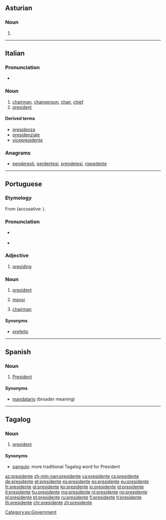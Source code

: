 ==Asturian==

===Noun===
{{ast-noun|mf}}

# {{l/en|president}} 
----

==Italian==
{{wikipedia|lang=it}}

===Pronunciation===
* {{audio|It-il presidente.ogg|Audio|lang=it}}

===Noun===
{{it-noun|m|f=presidentessa}}

# [[chairman]], [[chairperson]], [[chair]], [[chief]]
# [[president]]

====Derived terms====
* [[presidenza]]
* [[presidenziale]]
* [[vicepresidente]]

===Anagrams===
* [[penderesti#Italian|penderesti]], [[perdentesi#Italian|perdentesi]], [[prendetesi#Italian|prendetesi]], [[rispedente#Italian|rispedente]]

----

==Portuguese==
{{wikipedia|lang=pt}}

===Etymology===
From {{etyl|la|pt}} {{term|praesidēns||presiding over; president, leader|lang=la}} (accusative: {{term|praesidentem|lang=la}}).

===Pronunciation===
* {{a|Brazil}} {{IPA|/pɾeziˈdẽtʃi/|lang=pt}}
* {{a|PT}} {{IPA|/pɾɨziˈdẽtɨ/|lang=pt}}

===Adjective===
{{pt-adj|president|e|comp=no}}

# [[presiding]]

===Noun===
{{pt-noun|mf|pl=presidentes}}

# [[president]]
# {{context|Portugal|lang=pt}} [[mayor]]
# [[chairman]]

====Synonyms====
* {{sense|mayor|Brazil}} [[prefeito]]

----

==Spanish==

===Noun===
{{es-noun|m|f=presidenta}}

# [[president|President]]

====Synonyms====
* [[mandatario]] (broader meaning)

[[Category:es:Government]]

----

==Tagalog==

===Noun===
{{tl-noun}}

# [[president]]

====Synonyms====
* [[pangulo]]: more traditional Tagalog word for President

[[az:presidente]]
[[zh-min-nan:presidente]]
[[ca:presidente]]
[[cs:presidente]]
[[de:presidente]]
[[et:presidente]]
[[es:presidente]]
[[eo:presidente]]
[[eu:presidente]]
[[fr:presidente]]
[[gl:presidente]]
[[ko:presidente]]
[[io:presidente]]
[[id:presidente]]
[[it:presidente]]
[[hu:presidente]]
[[mg:presidente]]
[[nl:presidente]]
[[no:presidente]]
[[pl:presidente]]
[[pt:presidente]]
[[ru:presidente]]
[[fi:presidente]]
[[tl:presidente]]
[[th:presidente]]
[[chr:presidente]]
[[zh:presidente]]
